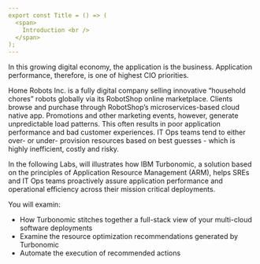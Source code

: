 ```yaml
---
export const Title = () => (
  <span>
    Introduction <br />
  </span>
);
---
```


In this growing digital economy, the application is the business. Application performance, therefore, is one of highest CIO priorities.

Home Robots Inc. is a fully digital company selling innovative “household chores” robots globally via its RobotShop online marketplace. Clients browse and purchase through RobotShop’s microservices-based cloud native app. Promotions and other marketing events, however, generate unpredictable load patterns. This often results in poor application performance and bad customer experiences. IT Ops teams tend to either over- or under- provision resources based on best guesses - which is highly inefficient, costly and risky.

In the following Labs, will illustrates how IBM Turbonomic, a solution based on the principles of Application Resource Management (ARM), helps SREs and IT Ops teams proactively assure application performance and operational efficiency across their mission critical deployments. 

You will examin:
 - How Turbonomic stitches together a full-stack view of your multi-cloud software deployments
 - Examine the resource optimization recommendations generated by Turbonomic
 - Automate the execution of recommended actions
